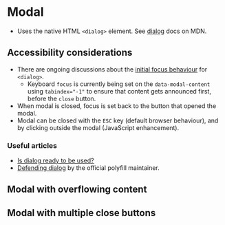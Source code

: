 
<Meta of={Modal} />

# Modal
- Uses the native HTML `<dialog>` element. See [dialog](https://developer.mozilla.org/en-US/docs/Web/HTML/Element/dialog) docs on MDN.

## Accessibility considerations
- There are ongoing discussions about the [initial focus behaviour](https://github.com/whatwg/html/wiki/dialog--initial-focus,-a-proposal) for `<dialog>`.
    - Keyboard `focus` is currently being set on the `data-modal-content` using `tabindex="-1"` to ensure that content gets announced first, before the `close` button.
- When modal is closed, focus is set back to the button that opened the modal.
- Modal can be closed with the `ESC` key (default browser behaviour), and by clicking outside the modal (JavaScript enhancement).

### Useful articles
- [Is dialog ready to be used?](https://www.scottohara.me/blog/2019/03/05/open-dialog.html)
- [Defending dialog](https://whistlr.info/2021/in-defence-of-dialog/) by the official polyfill maintainer.

<Canvas of={Modal.Modal} />

## Modal with overflowing content
<Canvas of={Modal.ModalOverflow} />

## Modal with multiple close buttons
<Canvas of={Modal.ModalMultipleCloseButtons} />
